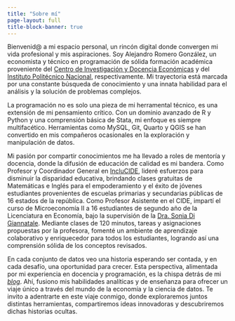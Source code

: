 ```yaml
---
title: "Sobre mí"
page-layout: full
title-block-banner: true
---
```


Bienvenid@ a mi espacio personal, un rincón digital donde convergen mi vida profesional y mis aspiraciones. Soy Alejandro Romero González, un economista y técnico en programación de sólida formación académica proveniente del [Centro de Investigación y Docencia Económicas](https://www.cide.edu/) y del [Instituto Politécnico Nacional](https://www.cecyt9.ipn.mx/), respectivamente. Mi trayectoria está marcada por una constante búsqueda de conocimiento y una innata habilidad para el análisis y la solución de problemas complejos.

La programación no es solo una pieza de mi herramental técnico, es una extensión de mi pensamiento crítico. Con un dominio avanzado de R y Python y una comprensión básica de Stata, mi enfoque es siempre multifacético. Herramientas como MySQL, Git, Quarto y QGIS se han convertido en mis compañeros ocasionales en la exploración y manipulación de datos.

Mi pasión por compartir conocimientos me ha llevado a roles de mentoría y docencia, donde la difusión de educación de calidad es mi bandera. Como Profesor y Coordinador General en [IncluCIDE](https://www.facebook.com/IncluCIDE), lideré esfuerzos para disminuir la disparidad educativa, brindando clases gratuitas de Matemáticas e Inglés para el empoderamiento y el éxito de jóvenes estudiantes provenientes de escuelas primarias y secundarias públicas de 16 estados de la república. Como Profesor Asistente en el CIDE, impartí el curso de Microeconomía II a 16 estudiantes de segundo año de la Licenciatura en Economía, bajo la supervisión de la [Dra. Sonia Di Giannatale](https://www.researchgate.net/profile/Sonia-Di-Giannatale). Mediante clases de 120 minutos, tareas y asignaciones propuestas por la profesora, fomenté un ambiente de aprendizaje colaborativo y enriquecedor para todos los estudiantes, logrando así una comprensión sólida de los conceptos revisados.

En cada conjunto de datos veo una historia esperando ser contada, y en cada desafío, una oportunidad para crecer. Esta perspectiva, alimentada por mi experiencia en docencia y programación, es la chispa detrás de mi [*blog*](blog.qmd). Ahí, fusiono mis habilidades analíticas y de enseñanza para ofrecer un viaje único a través del mundo de la economía y la ciencia de datos. Te invito a adentrarte en este viaje conmigo, donde exploraremos juntos distintas herramientas, compartiremos ideas innovadoras y descubriremos dichas historias ocultas.